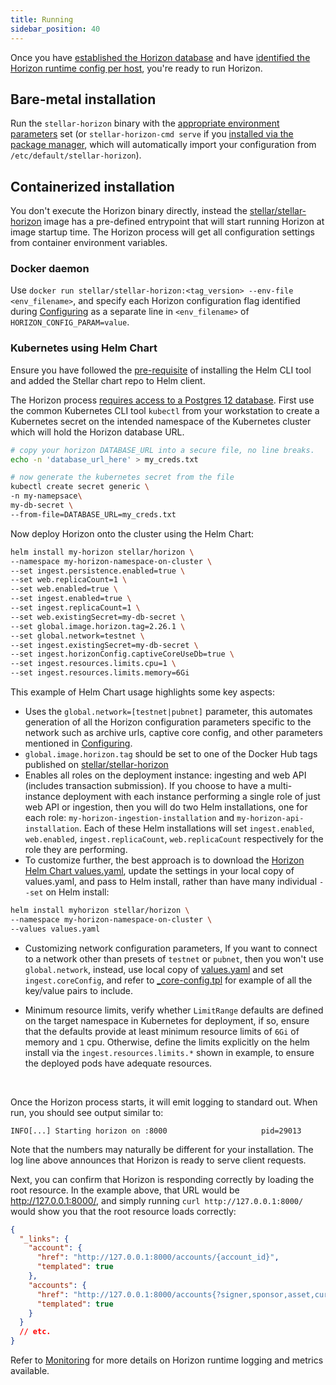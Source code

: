 ```yaml
---
title: Running
sidebar_position: 40
---
```



Once you have [established the Horizon database](./configuring.mdx#initialize-horizon-database) and have [identified the Horizon runtime config per host](./configuring.mdx#prerequisites), you're ready to run Horizon.

## Bare-metal installation

Run the `stellar-horizon` binary with the [appropriate environment parameters](./configuring.mdx#passing-configurations-to-horizon) set (or `stellar-horizon-cmd serve` if you [installed via the package manager](./installing.mdx#package-manager), which will automatically import your configuration from `/etc/default/stellar-horizon`).

## Containerized installation

You don't execute the Horizon binary directly, instead the [stellar/stellar-horizon](https://hub.docker.com/r/stellar/stellar-horizon) image has a pre-defined entrypoint that will start running Horizon at image startup time. The Horizon process will get all configuration settings from container environment variables.

### Docker daemon

Use `docker run stellar/stellar-horizon:<tag_version> --env-file <env_filename>`, and specify each Horizon configuration flag identified during [Configuring](./configuring.mdx) as a separate line in `<env_filename>` of `HORIZON_CONFIG_PARAM=value`.

### Kubernetes using Helm Chart

Ensure you have followed the [pre-requisite](./installing.mdx#helm-chart-installation) of installing the Helm CLI tool and added the Stellar chart repo to Helm client.

The Horizon process [requires access to a Postgres 12 database](./configuring.mdx#initialize-horizon-database). First use the common Kubernetes CLI tool `kubectl` from your workstation to create a Kubernetes secret on the intended namespace of the Kubernetes cluster which will hold the Horizon database URL.

<CodeExample>

```bash
# copy your horizon DATABASE_URL into a secure file, no line breaks.
echo -n 'database_url_here' > my_creds.txt

# now generate the kubernetes secret from the file
kubectl create secret generic \
-n my-namepsace\
my-db-secret \
--from-file=DATABASE_URL=my_creds.txt
```

</CodeExample>

Now deploy Horizon onto the cluster using the Helm Chart:

<CodeExample>

```bash
helm install my-horizon stellar/horizon \
--namespace my-horizon-namespace-on-cluster \
--set ingest.persistence.enabled=true \
--set web.replicaCount=1 \
--set web.enabled=true \
--set ingest.enabled=true \
--set ingest.replicaCount=1 \
--set web.existingSecret=my-db-secret \
--set global.image.horizon.tag=2.26.1 \
--set global.network=testnet \
--set ingest.existingSecret=my-db-secret \
--set ingest.horizonConfig.captiveCoreUseDb=true \
--set ingest.resources.limits.cpu=1 \
--set ingest.resources.limits.memory=6Gi
```

</CodeExample>

This example of Helm Chart usage highlights some key aspects:

- Uses the `global.network=[testnet|pubnet]` parameter, this automates generation of all the Horizon configuration parameters specific to the network such as archive urls, captive core config, and other parameters mentioned in [Configuring](./configuring.mdx).
- `global.image.horizon.tag` should be set to one of the Docker Hub tags published on [stellar/stellar-horizon](https://hub.docker.com/r/stellar/stellar-horizon)
- Enables all roles on the deployment instance: ingesting and web API (includes transaction submission). If you choose to have a multi-instance deployment with each instance performing a single role of just web API or ingestion, then you will do two Helm installations, one for each role: `my-horizon-ingestion-installation` and `my-horizon-api-installation`. Each of these Helm installations will set `ingest.enabled`, `web.enabled`, `ingest.replicaCount`, `web.replicaCount` respectively for the role they are performing.
- To customize further, the best approach is to download the [Horizon Helm Chart values.yaml](https://github.com/stellar/helm-charts/blob/main/charts/horizon/values.yaml), update the settings in your local copy of values.yaml, and pass to Helm install, rather than have many individual `--set` on Helm install:

<CodeExample>

```bash
helm install myhorizon stellar/horizon \
--namespace my-horizon-namespace-on-cluster \
--values values.yaml
```

</CodeExample>

- Customizing network configuration parameters, If you want to connect to a network other than presets of `testnet` or `pubnet`, then you won't use `global.network`, instead, use local copy of [values.yaml](https://github.com/stellar/helm-charts/blob/main/charts/horizon/values.yaml) and set `ingest.coreConfig`, and refer to [\_core-config.tpl](https://github.com/stellar/helm-charts/blob/main/charts/horizon/templates/_core-config.tpl) for example of all the key/value pairs to include.

- Minimum resource limits, verify whether `LimitRange` defaults are defined on the target namespace in Kubernetes for deployment, if so, ensure that the defaults provide at least minimum resource limits of `6Gi` of memory and `1` cpu. Otherwise, define the limits explicitly on the helm install via the `ingest.resources.limits.*` shown in example, to ensure the deployed pods have adequate resources.

<br />

Once the Horizon process starts, it will emit logging to standard out. When run, you should see output similar to:

<CodeExample>

```
INFO[...] Starting horizon on :8000                     pid=29013
```

</CodeExample>

Note that the numbers may naturally be different for your installation. The log line above announces that Horizon is ready to serve client requests.

Next, you can confirm that Horizon is responding correctly by loading the root resource. In the example above, that URL would be http://127.0.0.1:8000/, and simply running `curl http://127.0.0.1:8000/` would show you that the root resource loads correctly:

<CodeExample>

```json
{
  "_links": {
    "account": {
      "href": "http://127.0.0.1:8000/accounts/{account_id}",
      "templated": true
    },
    "accounts": {
      "href": "http://127.0.0.1:8000/accounts{?signer,sponsor,asset,cursor,limit,order}",
      "templated": true
    }
  }
  // etc.
}
```

</CodeExample>

Refer to [Monitoring](./monitoring.mdx) for more details on Horizon runtime logging and metrics available.

